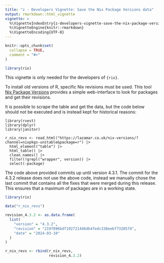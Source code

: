 ```yaml
---
title: "z - Developers Vignette: Save the Nix Package Versions data"
output: rmarkdown::html_vignette
vignette: >
  %\VignetteIndexEntry{z-developers-vignette-save-the-nix-package-versions-data}
  %\VignetteEngine{knitr::rmarkdown}
  %\VignetteEncoding{UTF-8}
---
```


```r
knitr::opts_chunk$set(
  collapse = TRUE,
  comment = "#>"
)
```

```r
library(rix)
```

This vignette is only needed for the developers of `{rix}`.

To install old versions of R, specific Nix revisions must be used. This tool
[Nix Package Versions](https://lazamar.co.uk/nix-versions/) provides a simple
web-interface to look for packages and get their revisions.

It is possible to scrape the table and get the data, but the code below
should not be executed and is instead kept for historical reasons:

```
library(rvest)
library(dplyr)
library(janitor)

r_nix_revs <- read_html("https://lazamar.co.uk/nix-versions/?channel=nixpkgs-unstable&package=r") |>
  html_element("table") |>
  html_table() |>
  clean_names() |>
  filter(!grepl("wrapper", version)) |>
  select(-package)

```

The code above provided commits up until version 4.3.1. The commit for the 4.3.2
release does not use the above code, instead we manually chose the last commit
that contains all the fixes that were merged during this release. This ensures
that a maximum of packages are in a working state.


```r
library(rix)

data("r_nix_revs")

revision_4.3.2 <- as.data.frame(
  list(
    "version" = "4.3.2",
    "revision" = "219f896bdf192721446db4fedc338eebf732057d",
    "date" = "2024-03-10"
  )
)

r_nix_revs <- rbind(r_nix_revs,
                    revision_4.3.2)
```

